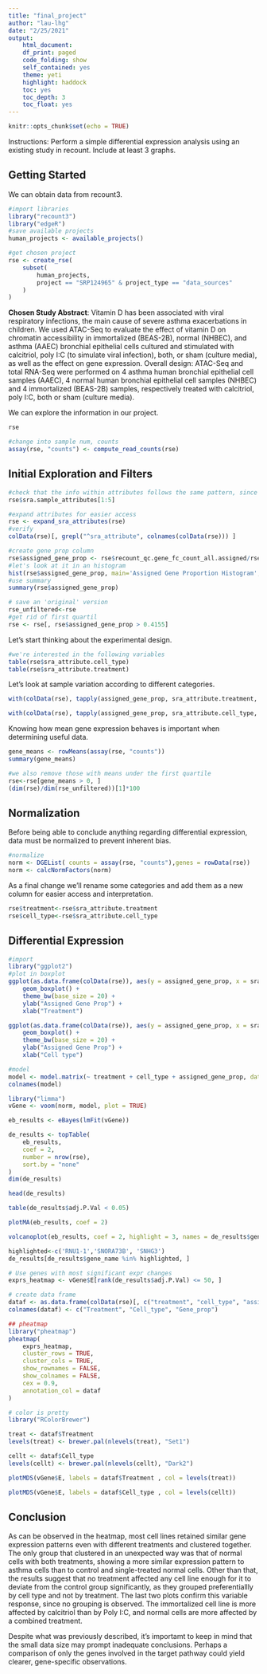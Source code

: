 ```yaml
---
title: "final_project"
author: "lau-lhg"
date: "2/25/2021"
output:
    html_document:
    df_print: paged
    code_folding: show
    self_contained: yes
    theme: yeti
    highlight: haddock
    toc: yes
    toc_depth: 3
    toc_float: yes
---
```


```r
knitr::opts_chunk$set(echo = TRUE) 
```

Instructions: Perform a simple differential expression analysis using an existing study in recount. Include at least 3 graphs.

## Getting Started

We can obtain data from recount3.
```r
#import libraries
library("recount3")
library("edgeR")
#save available projects
human_projects <- available_projects()
```


```r
#get chosen project
rse <- create_rse(
    subset(
        human_projects,
        project == "SRP124965" & project_type == "data_sources"
    )
)
```

**Chosen Study Abstract**: Vitamin D has been associated with viral respiratory infections, the main cause of severe asthma exacerbations in children. We used ATAC-Seq to evaluate the effect of vitamin D on chromatin accessibility in immortalized (BEAS-2B), normal (NHBEC), and asthma (AAEC) bronchial epithelial cells cultured and stimulated with calcitriol, poly I:C (to simulate viral infection), both, or sham (culture media), as well as the effect on gene expression. Overall design: ATAC-Seq and total RNA-Seq were performed on 4 asthma human bronchial epithelial cell samples (AAEC), 4 normal human bronchial epithelial cell samples (NHBEC) and 4 immortalized (BEAS-2B) samples, respectively treated with calcitriol, poly I:C, both or sham (culture media).

We can explore the information in our project.
```r
rse
```

```r
#change into sample num, counts
assay(rse, "counts") <- compute_read_counts(rse)
```

## Initial Exploration and Filters

```r
#check that the info within attributes follows the same pattern, since it does we can use expand
rse$sra.sample_attributes[1:5]
```

```r
#expand attributes for easier access
rse <- expand_sra_attributes(rse)
#verify
colData(rse)[, grepl("^sra_attribute", colnames(colData(rse))) ]
```

```r
#create gene prop column
rse$assigned_gene_prop <- rse$recount_qc.gene_fc_count_all.assigned/rse$recount_qc.gene_fc_count_all.total
#let's look at it in an histogram
hist(rse$assigned_gene_prop, main='Assigned Gene Proportion Histogram', ylab='assigned gene proportion')
#use summary
summary(rse$assigned_gene_prop)
```



```r
# save an 'original' version
rse_unfiltered<-rse
#get rid of first quartil
rse <- rse[, rse$assigned_gene_prop > 0.4155]
```

Let's start thinking about the experimental design.
```r
#we're interested in the following variables
table(rse$sra_attribute.cell_type)
table(rse$sra_attribute.treatment)
```

Let's look at sample variation according to different categories.

```r
with(colData(rse), tapply(assigned_gene_prop, sra_attribute.treatment, summary))
```
```r
with(colData(rse), tapply(assigned_gene_prop, sra_attribute.cell_type, summary))
```
Knowing how mean gene expression behaves is important when determining useful data.
```r
gene_means <- rowMeans(assay(rse, "counts"))
summary(gene_means)
```

```r
#we also remove those with means under the first quartile
rse<-rse[gene_means > 0, ]
(dim(rse)/dim(rse_unfiltered))[1]*100
```

## Normalization
Before being able to conclude anything regarding differential expression, data must be normalized to prevent inherent bias.
```r
#normalize
norm <- DGEList( counts = assay(rse, "counts"),genes = rowData(rse))
norm <- calcNormFactors(norm)
```

As a final change we'll rename some categories and add them as a new column for easier access and interpretation.
```r
rse$treatment<-rse$sra_attribute.treatment
rse$cell_type<-rse$sra_attribute.cell_type
```



## Differential Expression
```r
#import
library("ggplot2")
#plot in boxplot
ggplot(as.data.frame(colData(rse)), aes(y = assigned_gene_prop, x = sra_attribute.treatment)) +
    geom_boxplot() +
    theme_bw(base_size = 20) +
    ylab("Assigned Gene Prop") +
    xlab("Treatment")
```

```r
ggplot(as.data.frame(colData(rse)), aes(y = assigned_gene_prop, x = sra_attribute.cell_type)) +
    geom_boxplot() +
    theme_bw(base_size = 20) +
    ylab("Assigned Gene Prop") +
    xlab("Cell type")
```
```r
#model
model <- model.matrix(~ treatment + cell_type + assigned_gene_prop, data = colData(rse) )
colnames(model)
```

```r
library("limma")
vGene <- voom(norm, model, plot = TRUE)
```

```r
eb_results <- eBayes(lmFit(vGene))

de_results <- topTable(
    eb_results,
    coef = 2,
    number = nrow(rse),
    sort.by = "none"
)
dim(de_results)
```
```r
head(de_results)
```


```r
table(de_results$adj.P.Val < 0.05)
```

```r
plotMA(eb_results, coef = 2)
```

```r
volcanoplot(eb_results, coef = 2, highlight = 3, names = de_results$gene_name)
```
 
```r
highlighted<-c('RNU1-1','SNORA73B', 'SNHG3')
de_results[de_results$gene_name %in% highlighted, ]
```

```r
# Use genes with most significant expr changes
exprs_heatmap <- vGene$E[rank(de_results$adj.P.Val) <= 50, ]

# create data frame
dataf <- as.data.frame(colData(rse)[, c("treatment", "cell_type", "assigned_gene_prop")])
colnames(dataf) <- c("Treatment", "Cell_type", "Gene_prop")

## pheatmap
library("pheatmap")
pheatmap(
    exprs_heatmap,
    cluster_rows = TRUE,
    cluster_cols = TRUE,
    show_rownames = FALSE,
    show_colnames = FALSE,
    cex = 0.9,
    annotation_col = dataf
)
```

```r
# color is pretty
library("RColorBrewer")

treat <- dataf$Treatment
levels(treat) <- brewer.pal(nlevels(treat), "Set1")

cellt <- dataf$Cell_type
levels(cellt) <- brewer.pal(nlevels(cellt), "Dark2")
```
 
  

```r
plotMDS(vGene$E, labels = dataf$Treatment , col = levels(treat))
```

```r
plotMDS(vGene$E, labels = dataf$Cell_type , col = levels(cellt))
```



## Conclusion

As can be observed in the heatmap, most cell lines retained similar gene expression patterns even with different treatments and clustered together. The only group that clustered in an unexpected way was that of normal cells with both treatments, showing a more similar expression pattern to asthma cells than to control and single-treated normal cells. Other than that, the results suggest that no treatment affected any cell line enough for it to deviate from the control group significantly, as they grouped preferentiallly by cell type and not by treatment. The last two plots confirm this variable response, since no grouping is observed. The immortalized cell line is more affected by calcitriol than by Poly I:C, and normal cells are more affected by a combined treatment.

Despite what was previously described, it's importamt to keep in mind that the small data size may prompt inadequate conclusions. Perhaps a comparison of only the genes involved in the target pathway could yield clearer, gene-specific observations.



